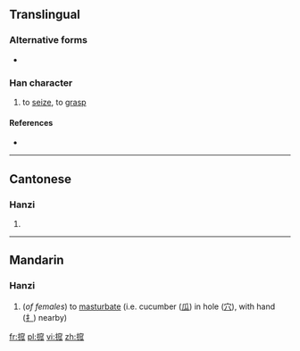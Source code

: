 ==Translingual==

===Alternative forms===
* {{l|mul|攨}}

===Han character===
{{Han char|rn=64|rad=手|as=10|sn=13|four=|canj=QJCO|ids=⿰扌窊}}

# to [[seize]], to [[grasp]]

====References====
* {{Han ref|kx=0448.120|dkj=12516|dj=0799.050|hdz=31937.050|uh=6432|ud=25650}}

----

==Cantonese==

===Hanzi===
{{yue-hanzi|jyut=[[waa2]], [[we2]]|y=wa2, we2}}

# {{defn|lang=yue|sort=手10}}

----

==Mandarin==

===Hanzi===
{{cmn-hanzi|pin=[[wā]] ([[wa1]])|wg=wa<sup>1</sup>}}

# {{context|slang|lang=cmn}} (''of females'') to [[masturbate]] (i.e. cucumber ([[瓜]]) in hole ([[穴]]), with hand ([[扌]]) nearby)

[[fr:搲]]
[[pl:搲]]
[[vi:搲]]
[[zh:搲]]